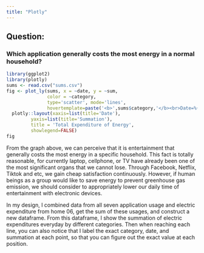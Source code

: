 ```yaml
---
title: "Plotly"
---
```

## Question:
### Which application generally costs the most energy in a normal household?

```r
library(ggplot2)
library(plotly)
sums <- read.csv("sums.csv")
fig <- plot_ly(sums, x = ~date, y = ~sum,
               color = ~category,
               type='scatter', mode='lines',
               hovertemplate=paste('<b>',sums$category,'</b><br>Date=%{x}<br>Sum=%{y:.2f}')) %>% 
  plotly::layout(xaxis=list(title='Date'),
         yaxis=list(title='Summation'),
         title = 'Total Expenditure of Energy',
         showlegend=FALSE)
fig
```


From the graph above, we can perceive that it is entertainment that generally costs the most energy in a specific household. This fact is
totally reasonable, for currently laptop, cellphone, or TV have already been one of the most significant organs that we cannot lose. Through 
Facebook, Netflix, Tiktok and etc, we gain cheap satisfaction continuously. However, if human beings as a group would like to save energy
to prevent greenhouse gas emission, we should consider to appropriately lower our daily time of entertainment with electronic devices.


In my design, I combined data from all seven application usage and electric expenditure from home 06, get the sum of these usages, and construct
a new dataframe. From this dataframe, I show the summation of electric expenditures everyday by different categories. Then when reaching each line,
you can also notice that I label the exact category, date, and summation at each point, so that you can figure out the exact value at each position.
